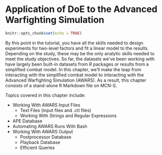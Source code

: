 # Application of DoE to the Advanced Warfighting Simulation

```r
knitr::opts_chunk$set(echo = TRUE)
```

By this point in the tutorial, you have all the skills needed to design experiments for two-level factors and fit a linear model to the results. Depending on the study, these may be the only analytic skills needed to meet the study objectives. So far, the datasets we've been working with have largely been built-in datasets from *R* packages or results from a simplified combat model. In this chapter, we'll make the leap from interacting with the simplified combat model to interacting with the Advanced Warfighting Simulation (AWARS). As a result, this chapter consists of a stand-alone R Markdown file on MCN-S. 

Topics covered in this chapter include:

* Working With AWARS Input Files
    + Text Files (input files and .ctl files)
    + Working With Strings and Regular Expressions
* APE Database
* Automating AWARS Runs With Bash
* Working With AWARS Output
  + Postprocessor Database
  + Playback Database
  + Efficient Queries